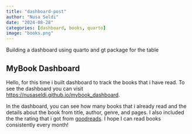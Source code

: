 ```yaml
---
title: "dashboard-post"
author: "Nusa Seldi"
date: "2024-08-28"
categories: [dashboard, books, quarto]
image: "books.png"
---
```


Building a dashboard using quarto and gt package for the table

## MyBook Dashboard

Hello, for this time i built dashboard to track the books that i have read. To see the dashboard you can visit <https://nusaseldi.github.io/mybook_dashboard>.

In the dashboard, you can see how many books that i already read and the details about the book from title, author, genre, and pages. I also included the the rating that i got from [goodreads](https://www.goodreads.com/). I hope I can read books consistently every month!
